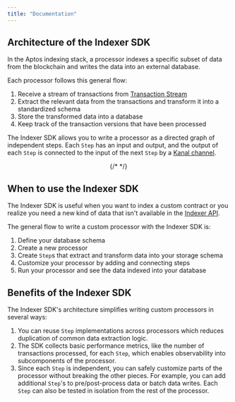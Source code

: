 ```yaml
---
title: "Documentation"
---
```


## Architecture of the Indexer SDK





In the Aptos indexing stack, a processor indexes a specific subset of data from the blockchain and writes the data into an external database.

Each processor follows this general flow:

1. Receive a stream of transactions from [Transaction Stream](/build/indexer/txn-stream)
2. Extract the relevant data from the transactions and transform it into a standardized schema
3. Store the transformed data into a database
4. Keep track of the transaction versions that have been processed

The Indexer SDK allows you to write a processor as a directed graph of independent steps.
Each `Step` has an input and output, and the output of each `Step` is connected to the input of the next `Step` by a [Kanal channel](https://github.com/fereidani/kanal).

<center>
  {/* <ThemedImage alt="Indexer SDK Custom Processor Architecture" sources={"type":"mdxJsxAttributeValueExpression","value":"{\n    light: '/docs/indexer-custom-processor-light.svg',\n    dark: '/docs/indexer-custom-processor-dark.svg',\n  }","data":{"estree":{"type":"Program","start":961,"end":1080,"body":[{"type":"ExpressionStatement","expression":{"type":"ObjectExpression","start":961,"end":1080,"loc":{"start":{"line":25,"column":13,"offset":961},"end":{"line":28,"column":5,"offset":1080}},"properties":[{"type":"Property","start":969,"end":1018,"loc":{"start":{"line":26,"column":6,"offset":969},"end":{"line":26,"column":55,"offset":1018}},"method":false,"shorthand":false,"computed":false,"key":{"type":"Identifier","start":969,"end":974,"loc":{"start":{"line":26,"column":6,"offset":969},"end":{"line":26,"column":11,"offset":974}},"name":"light","range":[969,974]},"value":{"type":"Literal","start":976,"end":1018,"loc":{"start":{"line":26,"column":13,"offset":976},"end":{"line":26,"column":55,"offset":1018}},"value":"/docs/indexer-custom-processor-light.svg","raw":"'/docs/indexer-custom-processor-light.svg'","range":[976,1018]},"kind":"init","range":[969,1018]},{"type":"Property","start":1026,"end":1073,"loc":{"start":{"line":27,"column":6,"offset":1026},"end":{"line":27,"column":53,"offset":1073}},"method":false,"shorthand":false,"computed":false,"key":{"type":"Identifier","start":1026,"end":1030,"loc":{"start":{"line":27,"column":6,"offset":1026},"end":{"line":27,"column":10,"offset":1030}},"name":"dark","range":[1026,1030]},"value":{"type":"Literal","start":1032,"end":1073,"loc":{"start":{"line":27,"column":12,"offset":1032},"end":{"line":27,"column":53,"offset":1073}},"value":"/docs/indexer-custom-processor-dark.svg","raw":"'/docs/indexer-custom-processor-dark.svg'","range":[1032,1073]},"kind":"init","range":[1026,1073]}],"range":[961,1080]},"start":961,"end":1080,"loc":{"start":{"line":25,"column":13,"offset":961},"end":{"line":28,"column":5,"offset":1080}},"range":[961,1080]}],"sourceType":"module","comments":[],"loc":{"start":{"line":25,"column":13,"offset":961},"end":{"line":28,"column":5,"offset":1080}},"range":[961,1080]}}}></ThemedImage> */}
</center>

## When to use the Indexer SDK

The Indexer SDK is useful when you want to index a custom contract or you realize you need a new kind of data that isn&apos;t available in the [Indexer API](/build/indexer/indexer-api).

The general flow to write a custom processor with the Indexer SDK is:

1. Define your database schema
2. Create a new processor
3. Create `Step`s that extract and transform data into your storage schema
4. Customize your processor by adding and connecting steps
5. Run your processor and see the data indexed into your database

## Benefits of the Indexer SDK

The Indexer SDK&apos;s architecture simplifies writing custom processors in several ways:

1. You can reuse `Step` implementations across processors which reduces duplication of common data extraction logic.
2. The SDK collects basic performance metrics, like the number of transactions processed, for each `Step`, which enables observability into subcomponents of the processor.
3. Since each `Step` is independent, you can safely customize parts of the processor without breaking the other pieces.
   For example, you can add additional `Step`&apos;s to pre/post-process data or batch data writes. Each `Step` can also be tested in isolation from the rest of the processor.
